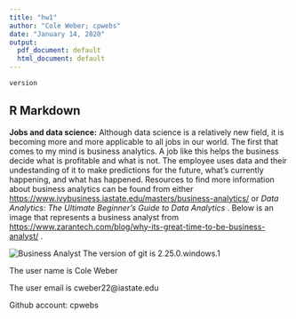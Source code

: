 ```yaml
---
title: "hw1"
author: "Cole Weber; cpwebs"
date: "January 14, 2020"
output:
  pdf_document: default
  html_document: default
---
```


```r
version
```

## R Markdown

__Jobs and data science:__
Although data science is a relatively new field, it is becoming more and more applicable to all jobs in our world. The first that comes to my mind is business analytics. A job like this helps the business decide what is profitable and what is not. The employee uses data and their undestanding of it to make predictions for the future, what's currently happening, and what has happened. Resources to find more information about business analytics can be found from either <https://www.ivybusiness.iastate.edu/masters/business-analytics/> or _Data Analytics: The Ultimate Beginner's Guide to Data Analytics_ . Below is an image that represents a business analyst from <https://www.zarantech.com/blog/why-its-great-time-to-be-business-analyst/> .

![Business Analyst](../ds202_hw1/bam.png)
The version of git is 2.25.0.windows.1

The user name is Cole Weber

The user email is cweber22@iastate.edu

Github account: cpwebs

